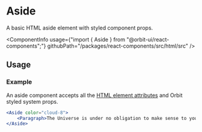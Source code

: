 
<Meta
    title="Html elements/Aside"
    id="html-aside"
/>

# Aside

<Tagline>A basic HTML aside element with styled component props.</Tagline>

<ComponentInfo
    usage={"import { Aside } from \"@orbit-ui/react-components\";"}
    githubPath="/packages/react-components/src/html/src"
/>

## Usage

### Example

An aside component accepts all the [HTML element attributes](https://developer.mozilla.org/en-US/docs/Web/HTML/Element/aside) and Orbit styled system props.

```jsx
<Aside color="cloud-8">
    <Paragraph>The Universe is under no obligation to make sense to you. The Earth is the cradle of humanity, but mankind cannot stay in the cradle forever.</Paragraph>
</Aside>
```
